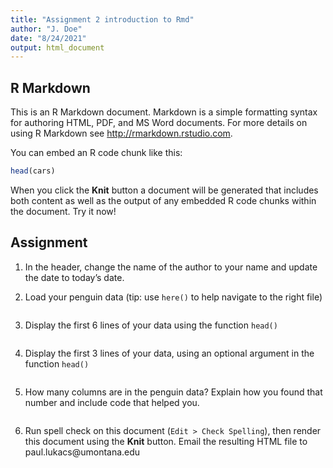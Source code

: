 ```yaml
---
title: "Assignment 2 introduction to Rmd"
author: "J. Doe"
date: "8/24/2021"
output: html_document
---
```

## R Markdown

This is an R Markdown document. Markdown is a simple formatting syntax for authoring HTML, PDF, and MS Word documents. For more details on using R Markdown see <http://rmarkdown.rstudio.com>.

You can embed an R code chunk like this:
```r
head(cars)
```

When you click the **Knit** button a document will be generated that includes both content as well as the output of any embedded R code chunks within the document. Try it now!

## Assignment 

1. In the header, change the name of the author to your name and update the date to today's date. 

2. Load your penguin data (tip: use `here()` to help navigate to the right file)
```r

```

3. Display the first 6 lines of your data using the function `head()`
```r

```

4. Display the first 3 lines of your data, using an optional argument in the function `head()`
```r

```

5. How many columns are in the penguin data? Explain how you found that number and include code that helped you.
```r

```

6. Run spell check on this document (`Edit > Check Spelling`), then render this document using the **Knit** button. Email the resulting HTML file to paul.lukacs@umontana.edu